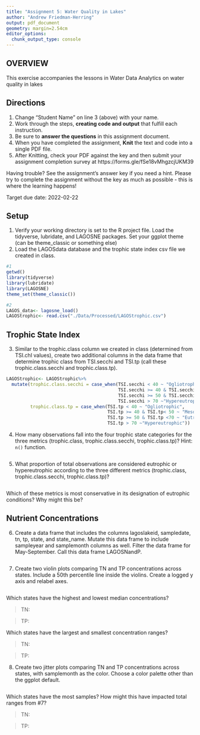 ```yaml
---
title: "Assignment 5: Water Quality in Lakes"
author: "Andrew Friedman-Herring"
output: pdf_document
geometry: margin=2.54cm
editor_options: 
  chunk_output_type: console
---
```


## OVERVIEW

This exercise accompanies the lessons in Water Data Analytics on water quality in lakes

## Directions
1. Change "Student Name" on line 3 (above) with your name.
2. Work through the steps, **creating code and output** that fulfill each instruction.
3. Be sure to **answer the questions** in this assignment document.
4. When you have completed the assignment, **Knit** the text and code into a single PDF file.
5. After Knitting, check your PDF against the key and then submit your assignment completion survey at https://forms.gle/fSe18vMhgzcjUKM39

Having trouble? See the assignment's answer key if you need a hint. Please try to complete the assignment without the key as much as possible - this is where the learning happens!

Target due date: 2022-02-22

## Setup

1. Verify your working directory is set to the R project file. Load the tidyverse, lubridate, and LAGOSNE packages. Set your ggplot theme (can be theme_classic or something else)
2. Load the LAGOSdata database and the trophic state index csv file we created in class.

```r
#1 
getwd()
library(tidyverse)
library(lubridate)
library(LAGOSNE)
theme_set(theme_classic())

#2
LAGOS_data<- lagosne_load()
LAGOStrophic<- read.csv("./Data/Processed/LAGOStrophic.csv")
```

## Trophic State Index

3. Similar to the trophic.class column we created in class (determined from TSI.chl values), create two additional columns in the data frame that determine trophic class from TSI.secchi and TSI.tp (call these trophic.class.secchi and trophic.class.tp). 

```r
LAGOStrophic<- LAGOStrophic%>%
  mutate(trophic.class.secchi = case_when(TSI.secchi < 40 ~ "Ogliotrophic",
                                          TSI.secchi >= 40 & TSI.secchi< 50 ~ "Mesotrophic",
                                          TSI.secchi >= 50 & TSI.secchi <70 ~ "Eutrophic",
                                          TSI.secchi > 70 ~"Hypereutrophic"),
         trophic.class.tp = case_when(TSI.tp < 40 ~ "Ogliotrophic",
                                      TSI.tp >= 40 & TSI.tp< 50 ~ "Mesotrophic",
                                      TSI.tp >= 50 & TSI.tp <70 ~ "Eutrophic",
                                      TSI.tp > 70 ~"Hypereutrophic"))

```


4. How many observations fall into the four trophic state categories for the three metrics (trophic.class, trophic.class.secchi, trophic.class.tp)? Hint: `n()` function.

```r


```

5. What proportion of total observations are considered eutrophic or hypereutrophic according to the three different metrics (trophic.class, trophic.class.secchi, trophic.class.tp)?

```r

```

Which of these metrics is most conservative in its designation of eutrophic conditions? Why might this be?

> 


## Nutrient Concentrations

6. Create a data frame that includes the columns lagoslakeid, sampledate, tn, tp, state, and state_name. Mutate this data frame to include sampleyear and samplemonth columns as well. Filter the data frame for May-September. Call this data frame LAGOSNandP. 

```r

```

7. Create two violin plots comparing TN and TP concentrations across states. Include a 50th percentile line inside the violins. Create a logged y axis and relabel axes.
```r

```

Which states have the highest and lowest median concentrations?

> TN:

> TP:

Which states have the largest and smallest concentration ranges?

> TN: 

> TP: 

8. Create two jitter plots comparing TN and TP concentrations across states, with samplemonth as the color. Choose a color palette other than the ggplot default.

```r

```

Which states have the most samples? How might this have impacted total ranges from #7?

> TN:

> TP: 




